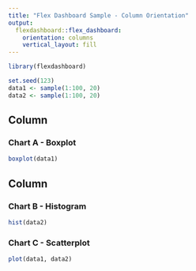 ```yaml
---
title: "Flex Dashboard Sample - Column Orientation"
output: 
  flexdashboard::flex_dashboard:
    orientation: columns
    vertical_layout: fill
---
```


```r
library(flexdashboard)
```

```r
set.seed(123)
data1 <- sample(1:100, 20)
data2 <- sample(1:100, 20)
```
Column {data-width=650}
-----------------------------------------------------------------------

### Chart A - Boxplot

```r
boxplot(data1)
```

Column {data-width=350}
-----------------------------------------------------------------------

### Chart B - Histogram

```r
hist(data2)
```

### Chart C - Scatterplot

```r
plot(data1, data2)
```

